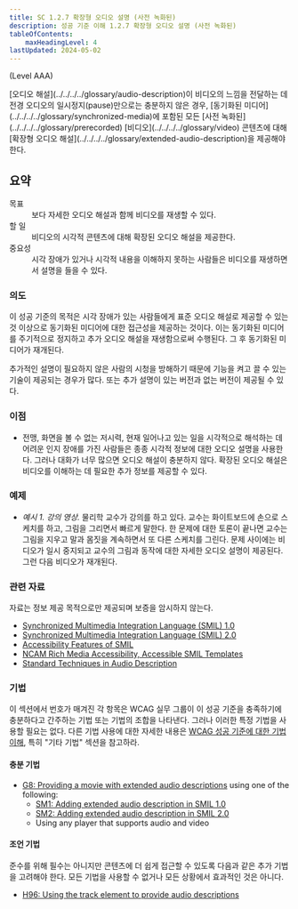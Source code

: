 ```yaml
---
title: SC 1.2.7 확장형 오디오 설명 (사전 녹화된)
description: 성공 기준 이해 1.2.7 확장형 오디오 설명 (사전 녹화된)
tableOfContents:
    maxHeadingLevel: 4
lastUpdated: 2024-05-02
---
```



(Level AAA)

<Card title="성공 기준(SC)">
[오디오 해설](../../../../glossary/audio-description)이 비디오의 느낌을 전달하는 데 전경 오디오의 일시정지(pause)만으로는 충분하지 않은 경우, [동기화된 미디어](../../../../glossary/synchronized-media)에 포함된 모든 [사전 녹화된](../../../../glossary/prerecorded) [비디오](../../../../glossary/video) 콘텐츠에 대해 [확장형 오디오 해설](../../../../glossary/extended-audio-description)을 제공해야 한다.
</Card>

## 요약

<dl>
<dt>목표</dt>
<dd>보다 자세한 오디오 해설과 함께 비디오를 재생할 수 있다.</dd>
<dt>할 일</dt>
<dd>비디오의 시각적 콘텐츠에 대해 확장된 오디오 해설을 제공한다.</dd>
<dt>중요성</dt>
<dd>시각 장애가 있거나 시각적 내용을 이해하지 못하는 사람들은 비디오를 재생하면서 설명을 들을 수 있다.</dd>
</dl>

### 의도

이 성공 기준의 목적은 시각 장애가 있는 사람들에게 표준 오디오 해설로 제공할 수 있는 것 이상으로 동기화된 미디어에 대한 접근성을 제공하는 것이다. 이는 동기화된 미디어를 주기적으로 정지하고 추가 오디오 해설을 재생함으로써 수행된다. 그 후 동기화된 미디어가 재개된다.

추가적인 설명이 필요하지 않은 사람의 시청을 방해하기 때문에 기능을 켜고 끌 수 있는 기술이 제공되는 경우가 많다. 또는 추가 설명이 있는 버전과 없는 버전이 제공될 수 있다.

### 이점

*   전맹, 화면을 볼 수 없는 저시력, 현재 일어나고 있는 일을 시각적으로 해석하는 데 어려운 인지 장애를 가진 사람들은 종종 시각적 정보에 대한 오디오 설명을 사용한다. 그러나 대화가 너무 많으면 오디오 해설이 충분하지 않다. 확장된 오디오 해설은 비디오를 이해하는 데 필요한 추가 정보를 제공할 수 있다.

### 예제

*   *예시 1. 강의 영상.* 물리학 교수가 강의를 하고 있다. 교수는 화이트보드에 손으로 스케치를 하고, 그림을 그리면서 빠르게 말한다. 한 문제에 대한 토론이 끝나면 교수는 그림을 지우고 말과 몸짓을 계속하면서 또 다른 스케치를 그린다. 문제 사이에는 비디오가 일시 중지되고 교수의 그림과 동작에 대한 자세한 오디오 설명이 제공된다. 그런 다음 비디오가 재개된다.

### 관련 자료

자료는 정보 제공 목적으로만 제공되며 보증을 암시하지 않는다.

*   [Synchronized Multimedia Integration Language (SMIL) 1.0](https://www.w3.org/TR/REC-smil/)
*   [Synchronized Multimedia Integration Language (SMIL) 2.0](https://www.w3.org/TR/SMIL/)
*   [Accessibility Features of SMIL](https://www.w3.org/TR/SMIL-access/)
*   [NCAM Rich Media Accessibility, Accessible SMIL Templates](http://ncam.wgbh.org/invent_build/web_multimedia/accessible-digital-media-guide/guideline-h-multimedia#techH12)
*   [Standard Techniques in Audio Description](http://joeclark.org/access/description/ad-principles.html)

### 기법

이 섹션에서 번호가 매겨진 각 항목은 WCAG 실무 그룹이 이 성공 기준을 충족하기에 충분하다고 간주하는 기법 또는 기법의 조합을 나타낸다. 그러나 이러한 특정 기법을 사용할 필요는 없다. 다른 기법 사용에 대한 자세한 내용은 [WCAG 성공 기준에 대한 기법 이해](../understanding-techniques), 특히 "기타 기법" 섹션을 참고하라.

#### 충분 기법

*   [G8: Providing a movie with extended audio descriptions](https://www.w3.org/WAI/WCAG22/Techniques/general/G8) using one of the following:
    *   [SM1: Adding extended audio description in SMIL 1.0](https://www.w3.org/WAI/WCAG22/Techniques/smil/SM1)
    *   [SM2: Adding extended audio description in SMIL 2.0](https://www.w3.org/WAI/WCAG22/Techniques/smil/SM2)
    *   Using any player that supports audio and video

#### 조언 기법

준수를 위해 필수는 아니지만 콘텐츠에 더 쉽게 접근할 수 있도록 다음과 같은 추가 기법을 고려해야 한다. 모든 기법을 사용할 수 없거나 모든 상황에서 효과적인 것은 아니다.

*   [H96: Using the track element to provide audio descriptions](https://www.w3.org/WAI/WCAG22/Techniques/html/H96)

